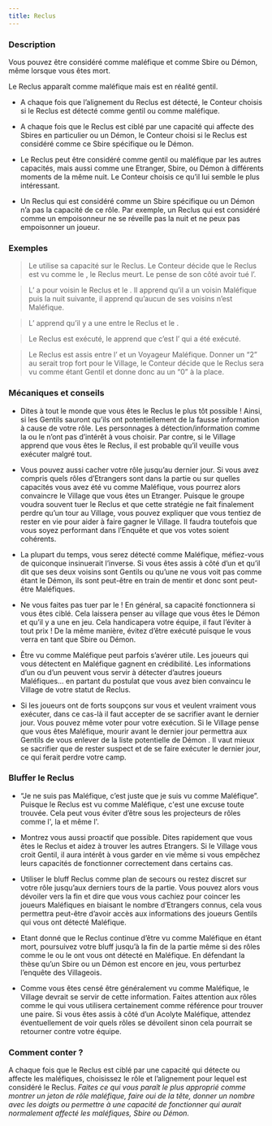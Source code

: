 ```yaml
---
title: Reclus
---
```



<Role RECLUS header />

### Description

Vous pouvez être considéré comme maléfique et comme Sbire ou Démon, même lorsque vous êtes mort.

Le Reclus apparaît comme maléfique mais est en réalité gentil.

-	A chaque fois que l’alignement du Reclus est détecté, le Conteur choisis si le Reclus est détecté comme gentil ou comme maléfique.

-	A chaque fois que le Reclus est ciblé par une capacité qui affecte des Sbires en particulier ou un Démon, le Conteur choisi si le Reclus est considéré comme ce Sbire spécifique ou le Démon.

-	Le Reclus peut être considéré comme gentil ou maléfique par les autres capacités, mais aussi comme une Etranger, Sbire, ou Démon à différents moments de la même nuit. Le Conteur choisis ce qu’il lui semble le plus intéressant.

-	Un Reclus qui est considéré comme un Sbire spécifique ou un Démon n’a pas la capacité de ce rôle. Par exemple, un Reclus qui est considéré comme un empoisonneur ne se réveille pas la nuit et ne peux pas empoisonner un joueur.

### Exemples

> Le <Role MERCENAIRE /> utilise sa capacité sur le Reclus. Le Conteur décide que le Reclus est vu comme le <Role IMP />, le Reclus meurt. Le <Role MERCENAIRE /> pense de son côté avoir tué l’<Role IMP />.

> L’<Role EMPATHIQUE /> a pour voisin le Reclus et le <Role MOINE />. Il apprend qu’il a un voisin Maléfique puis la nuit suivante, il apprend qu’aucun de ses voisins n’est Maléfique.

> L’<Role ENQUETEUR /> apprend qu’il y a une <Role CROQUEUSE_D_HOMMES /> entre le Reclus et le <Role VERTUEUX />.

> Le Reclus est exécuté, le <Role CROQUE_MORT /> apprend que c’est l’<Role IMP /> qui a été exécuté.

> Le Reclus est assis entre l’<Role IMP /> et un Voyageur Maléfique. Donner un “2” au <Role CUISTOT /> serait trop fort pour le Village, le Conteur décide que le Reclus sera vu comme étant Gentil et donne donc au <Role CUISTOT /> un “0” à la place.

### Mécaniques et conseils

- Dites à tout le monde que vous êtes le Reclus le plus tôt possible ! Ainsi, si les Gentils sauront qu’ils ont potentiellement de la fausse information à cause de votre rôle. Les personnages à détection/information comme la <Role VOYANTE /> ou le <Role GARDIEN /> n’ont pas d’intérêt à vous choisir. Par contre, si le Village apprend que vous êtes le Reclus, il est probable qu’il veuille vous exécuter malgré tout.

- Vous pouvez aussi cacher votre rôle jusqu’au dernier jour. Si vous avez compris quels rôles d’Etrangers sont dans la partie ou sur quelles capacités vous avez été vu comme Maléfique, vous pourrez alors convaincre le Village que vous êtes un Etranger. Puisque le groupe voudra souvent tuer le Reclus et que cette stratégie ne fait finalement perdre qu’un tour au Village, vous pouvez expliquer que vous tentiez de rester en vie pour aider à faire gagner le Village. Il faudra toutefois que vous soyez performant dans l’Enquête et que vos votes soient cohérents.

- La plupart du temps, vous serez détecté comme Maléfique, méfiez-vous de quiconque insinuerait l’inverse. Si vous êtes assis à côté d’un <Role EMPATHIQUE /> et qu’il dit que ses deux voisins sont Gentils ou qu’une <Role VOYANTE /> ne vous voit pas comme étant le Démon, ils sont peut-être en train de mentir et donc sont peut-être Maléfiques.

- Ne vous faites pas tuer par le <Role MERCENAIRE /> ! En général, sa capacité fonctionnera si vous êtes ciblé. Cela laissera penser au village que vous êtes le Démon et qu’il y a une <Role CROQUEUSE_D_HOMMES /> en jeu. Cela handicapera votre équipe, il faut l’éviter à tout prix ! De la même manière, évitez d’être exécuté puisque le <Role CROQUE_MORT /> vous verra en tant que Sbire ou Démon.

- Être vu comme Maléfique peut parfois s’avérer utile. Les joueurs qui vous détectent en Maléfique gagnent en crédibilité. Les informations d’un <Role CUISTOT /> ou d’un <Role EMPATHIQUE /> peuvent vous servir à détecter d’autres joueurs Maléfiques… en partant du postulat que vous avez bien convaincu le Village de votre statut de Reclus. 

- Si les joueurs ont de forts soupçons sur vous et veulent vraiment vous exécuter, dans ce cas-là il faut accepter de se sacrifier avant le dernier jour. Vous pouvez même voter pour votre exécution. Si le Village pense que vous êtes Maléfique, mourir avant le dernier jour permettra aux Gentils de vous enlever de la liste potentielle de Démon . Il vaut mieux se sacrifier que de rester suspect et de se faire exécuter le dernier jour, ce qui ferait perdre votre camp.

### Bluffer le Reclus

- “Je ne suis pas Maléfique, c’est juste que je suis vu comme Maléfique”. Puisque le Reclus est vu comme Maléfique, c'est une excuse toute trouvée. Cela peut vous éviter d’être sous les projecteurs de rôles comme l'<Role EMPATHIQUE />, la <Role VOYANTE /> et même l'<Role ENQUETEUR />.

- Montrez vous aussi proactif que possible. Dites rapidement que vous êtes le Reclus et aidez à trouver les autres Etrangers. Si le Village vous croit Gentil, il aura intérêt à vous garder en vie même si vous empêchez leurs capacités de fonctionner correctement dans certains cas.

- Utiliser le bluff Reclus comme plan de secours ou restez discret sur votre rôle jusqu’aux derniers tours de la partie. Vous pouvez alors vous dévoiler vers la fin et dire que vous vous cachiez pour coincer les joueurs Maléfiques en biaisant le nombre d’Etrangers connus, cela vous permettra peut-être d’avoir accès aux informations des joueurs Gentils qui vous ont détecté Maléfique.

- Etant donné que le Reclus continue d’être vu comme Maléfique en étant mort, poursuivez votre bluff jusqu’à la fin de la partie même si des rôles comme le <Role CROQUE_MORT /> ou le <Role GARDIEN /> ont vous ont détecté en Maléfique. En défendant la thèse qu’un Sbire ou un Démon est encore en jeu, vous perturbez l’enquête des Villageois.

- Comme vous êtes censé être généralement vu comme Maléfique, le Village devrait se servir de cette information. Faites attention aux rôles comme le <Role CUISTOT /> qui vous utilisera certainement comme référence pour trouver une paire. Si vous êtes assis à côté d’un Acolyte Maléfique, attendez éventuellement de voir quels rôles se dévoilent sinon cela pourrait se retourner contre votre équipe.

### Comment conter ?

A chaque fois que le Reclus est ciblé par une capacité qui détecte ou affecte les maléfiques, choisissez le rôle et l’alignement pour lequel est considéré le Reclus. _Faites ce qui vous paraît le plus approprié comme montrer un jeton de rôle maléfique, faire oui de la tête, donner un nombre avec les doigts ou permettre à une capacité de fonctionner qui aurait normalement affecté les maléfiques, Sbire ou Démon._
